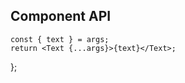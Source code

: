 

<Meta component={Text} title="Components/Text" />

<Title>Text</Title>

## Component API

<ArgsTable of={Text} />

    const { text } = args;
    return <Text {...args}>{text}</Text>;
};

<Canvas hidden>
    <Story
        name="Default"
        args={{
            size: 100,
            text: 'Lorem ipsum dolor sit amet consetetur ...',
        }}
        argTypes={{
            size: {
                control: {
                    type: 'select',
                    options: TEXT_SIZES,
                },
            },
            variant: {
                control: {
                    type: 'select',
                    options: TEXT_VARIANTS,
                },
            },
            weight: {
                control: {
                    type: 'select',
                    options: TEXT_WEIGHTS,
                },
            },
        }}
    >
        {Template.bind({})}
    </Story>
</Canvas>
